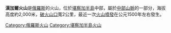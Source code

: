 '''漢加爾火山'''是[[俄羅斯|俄羅斯]]的火山，位於[[堪察加半島|堪察加半島]]中部，屬於[[中部山脈|中部山脈]]的一部分，海拔高度約2,000米，[[破火山口|破火山口]]寬2公里，最近一次[[火山噴發|火山噴發]]在公元1500年左右發生。

[[Category:俄羅斯火山|Category:俄羅斯火山]]
[[Category:堪察加半島火山|Category:堪察加半島火山]]
{{Russia-geo-stub}}